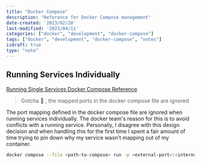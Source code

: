 ```yaml
---
title: "Docker Compose"
description: "Reference for Docker Compose management"
date-created: '2023/02/20'
last-modified: '2023/04/11'
categories: ["docker", "development", "docker-compose"]
tags: ["docker", "development", "docker-compose", "notes"]
isdraft: true
type: "note"
---
```


## Running Services Individually 

[Running Single Services Docker Compose Reference ](https://docs.docker.com/engine/reference/commandline/compose_run/#description)

> Gotcha 🧶 , the mapped ports in the docker compose file are ignored 

The port mapping defined in the docker compose file are ignored when running services individually. The docker team's reason for this is to avoid conflicts with a running service. 
Personally, I disagree with this design decision and when handling this for the first time I spent a fair amount of time trying to pin down why my service wasn't mapping out of my container. 

```sh
docker compose --file <path-to-compose> run -p <external-port>:<internal-port> <service-name-in-compose>  
```